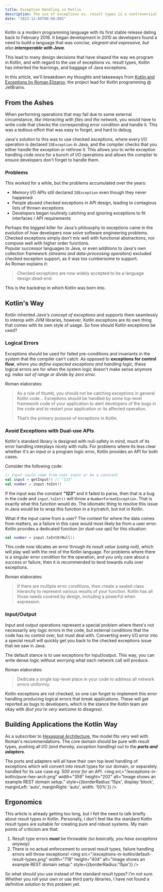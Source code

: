 ```yaml
---
title: Exception Handling in Kotlin
description: The use of exceptions vs. result types is a controversial topic that has sparked strong feelings on both sides of the fence. Kotlin's unique history has subtlely shifted its developers to program a certain way. In this article we will discuss the history from which Kotlin was created and how the Kotlin team views exception handling in the language. 
date: "2023-12-09T00:00:00Z"
---
```


Kotlin is a modern programming language with its first stable release dating back to February 2016.
It began development in 2010 as developers found a need to build a language that was _concise, elegrant and expressive, but also **interoperable with Java**_.

This lead to many design decisions that have shaped the way we program in Kotlin,
and with regard to the use of exceptions vs. result types, Kotlin has inherited the learnings, and baggage of Java exceptions.

In this article, we'll breakdown my thoughts and takeaways from [Kotlin and Exceptions by Roman Elizarov](https://elizarov.medium.com/kotlin-and-exceptions-8062f589d07), the project lead for Kotlin programming @ JetBrains.

## From the Ashes
When performing operations that may fail due to some external circumstance, _like interacting with files and the network,_
you would have to write code that checks the corresponding error condition and handle it.
This was a tedious effort that was easy to forget, and hard to debug.

Java's solution to this was to use checked exceptions, where every I/O operation is declared `IOException` in Java,
and the compiler checks that you either handle the exception or rethrow it.
This allows you to write exception handling code once for a bunch of I/O operations and allows the compiler to ensure developers don't forget to handle them.

### Problems
This worked for a while, but the problems accumulated over the years:
- Memory I/O APIs still declared `IOException` even though they never happened
- People abused checked exceptions in API design, leading to contagious lists of thrown exceptions
- Developers began routinely catching and ignoring exceptions to fit interfaces / API requirements

Perhaps the biggest killer for Java's philosophy to exceptions came in the evolution of how developers now solve software engineering problems.
Checked exceptions simply don't mix well with functional abstractions, nor compose well with higher order functions.  
Popular successor languages to Java, or even additions to Java's own collection framework _(streams and data-processing operators)_ excluded checked exception support, as it was too cumbersome to support.  
As Roman explains it:
> Checked exceptions are now widely accepted to be a language design dead-end.

This is the backdrop in which Kotlin was born into.

## Kotlin's Way
Kotlin inherited _Java's concept of exceptions_ and supports them seamlessly to interop with JVM libraries,
however, Kotlin exceptions are its own thing that comes with its own style of usage.
So how should Kotlin exceptions be used?

### Logical Errors
Exceptions should be used for failed pre-conditions and invariants in the system that the compiler can't catch.
As opposed to **exceptions for control flow**, _where you define expected exceptions and handling logic,_ 
these logical errors are for when the system logic doesn't make sense anymore _eg. index out of range or divide by zero error._ 

Roman elaborates:  
> As a rule of thumb, you should not be catching exceptions in general Kotlin code...
> Exceptions should be handled by some top-level framework code of your application to alert developers of the bugs in the code and to restart your application or its affected operation. 
> 
> That’s the primary purpose of exceptions in Kotlin.

### Avoid Exceptions with Dual-use APIs
Kotlin's standard library is designed with null-safety in mind, much of its error handling interplays nicely with nulls.
For problems where its less clear whether it's an input or a program logic error, Kotlin provides an API for both cases.  

Consider the following code:
```kotlin
// Input could come from user input or be a constant
val input = getInput() // "123"
val number = input.toInt()
```
If the input was the constant _**"123"**_ and it failed to parse, then that is a bug in the code and `input.toInt()` will throw a `NumberFormatException`. 
That is exactly what this function would do.
The idiomatic thing to resolve this issue in Java would be to wrap this function in a _try/catch_, but not in Kotlin.

What if the input came from a user? The context for where the data comes from matters, as a failure in this case would most likely be from a user error.
Kotlin provides a dedicated function _(or dual-use api)_ for this situation:
```kotlin
val number = input.toIntOrNull()
```
This code now idicates an error through its _result value (using null)_, which will play well with the rest of the Kotlin language.
For problems where there is a singular error condition for the operation, and you only care about a success or failure, then it is recommended to tend towards nulls over exceptions.

Roman elaborates:
> If there are multiple error conditions, then create a sealed class hierarchy to represent various results of your function. Kotlin has all those needs covered by design, including a powerful when expression.

### Input/Output
Input and output operations represent a special problem where there's not necessarily any logic errors in the code,
but external conditions that the code has no control over, but must deal with.
Converting every I/O error into a special result will quickly get you back to the checked exceptions issue that we saw in Java.

The default stance is to use exceptions for input/output.
This way, you can write dense logic without worrying what each network call will produce.

Roman elaborates:
> Dedicate a single top-level place in your code to address all network errors uniformly.

Kotlin exceptions are not checked, so one can forget to implement this error handling producing logical errors that break applications.
These will get reported as bugs to developers, which is the stance the Kotlin team are okay with _(but you're very welcome to disagree)_.

## Building Applications the Kotlin Way 
As a subscriber to [Hexagonal Architecture](https://en.wikipedia.org/wiki/Hexagonal_architecture_(software)), the model fits very well with Roman's recommendations.
The core domain should be pure with result types, pushing all I/O _(and thereby, exception handling)_ out to the _**ports and adapters**_.

The ports and adapters will all have their own top level handling of exceptions which will convert into result types for our domain, or separately handled for its use case _eg. 500 error for an API_. 
<img src="/exceptions-in-kotlin/pure-hex-arch.png" width="359" height="202" alt="Image shows an example REST domain setup." style={{borderRadius:'15px', display:'block', marginLeft: 'auto', marginRight: 'auto', width: '50%'}} />

## Ergonomics
This article is already getting too long, but I felt the need to talk briefly about result types in Kotlin.
Personally, I don't feel like the standard Kotlin result types are suitable for creating pure and robust systems.
My main points of criticism are that:
1. Result type errors _**must**_ be throwable _(so basically, you have exceptions anyway)_
2. There is no actual enforcement to unravel result types, failure handling errors  will throw exceptions!
<img src="/exceptions-in-kotlin/default-result-types.png" width="718" height="404" alt="Image shows an example REST domain setup." style={{borderRadius:'15px'}} />

So  what should you use instead of the standard result types? _I'm not sure._  
Whether you roll your own or use third party libraries, I have not found a definitive solution to this problem yet.
